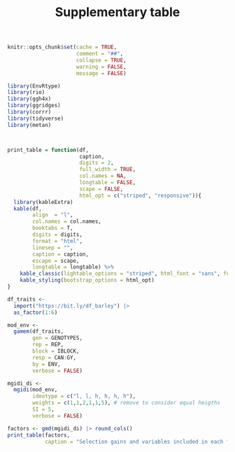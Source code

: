 % Supplementary table 


```r
knitr::opts_chunk$set(cache = TRUE,
                      comment = "##",
                      collapse = TRUE,
                      warning = FALSE,
                      message = FALSE)

```



```r

library(EnvRtype)
library(rio)
library(ggh4x)
library(ggridges)
library(corrr)
library(tidyverse)
library(metan)



print_table = function(df,
                       caption,
                       digits = 2,
                       full_width = TRUE,
                       col.names = NA,
                       longtable = FALSE,
                       scape = FALSE,
                       html_opt = c("striped", "responsive")){
  library(kableExtra)
  kable(df,
        align  = "l",
        col.names = col.names,
        booktabs = T,
        digits = digits,
        format = "html",
        linesep = "",
        caption = caption,
        escape = scape,
        longtable = longtable) %>%
    kable_classic(lightable_options = "striped", html_font = "sans", full_width = full_width) %>% 
    kable_styling(bootstrap_options = html_opt)
}
```


```r
df_traits <- 
  import("https://bit.ly/df_barley") |> 
  as_factor(1:6)

```



```r
mod_env <-
  gamem(df_traits,
        gen = GENOTYPES,
        rep = REP,
        block = IBLOCK,
        resp = CAN:GY,
        by = ENV, 
        verbose = FALSE)

mgidi_di <- 
  mgidi(mod_env,
        ideotype = c("l, l, h, h, h, h"),
        weights = c(1,1,2,1,1,5), # remove to consider equal heigths
        SI = 5,
        verbose = FALSE)

factors <- gmd(mgidi_di) |> round_cols()
print_table(factors, 
            caption = "Selection gains and variables included in each factor for the four environments in the study.")
```
